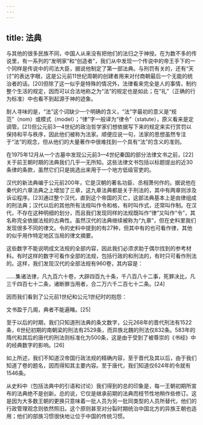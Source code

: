 ```yaml
---
---
---
```

title: 法典
---



与其他的很多民族不同，中国人从来没有把他们的法归之于神授。在为数不多的传说里，有一系列的“发明家”和“创造者”，我们从中发现一个传说中的帝王手下的一个同样是传说中的司法大臣，据说他制定了第一部法典。与刑罚有关的，还有“天讨”的表达字眼，这是公元前11世纪周朝的创建者用来对付商朝最后一个无能的统治者的话。[20]但除了这一似乎是特殊的情况外，法律看来完全是人的事情，制约整个生活的规定，因而可以合法地称之为“法”的规定也是如此；在“礼”（正确的行为标准）中也看不到起源于神的迹象。

耐人寻味的是，“法”这个词缺少一个明确的含义，“法”字最初的意义是“规范”（nom）或模式（model）；“律”字一般译为“律令”（statute），原义看来是定调管。[21]但公元前3—4世纪的政治哲学家们想依据写下来的规定来实行赏罚以保持和平与秩序，因此他们被称为法家。顺便应说一句，法家的思想虽然专注于“法”的观念，但从他们的大量著作中很难找到一个具有“法”的含义的准则。

在1975年12月从一个古墓中发现公元前3—4世纪秦国的部分法律文书之前，[22]关于前王朝时期的法典我们几乎一无所知。这些法律文书包括以标题提出的近30条律的条款，虽然它们只是挑选出来用于一个地方低级官吏的。

汉代的新法典编于公元前200年，它是汉朝的著名功臣、丞相萧何作的。据说他在秦代的六章法典之上增加了三章，这九章法典都是关于刑法的，其中有两章则涉及诉讼程序。[23]通过整个汉代，直到这个帝国的灭亡，这部法典基本上是由律组成的刑法典；汉代以后的其他所有法规叫作令和格，有时叫作式，还常叫作制。在汉代，不存在这种明细的划分，而且我们发现同样的法规既叫作“律”又叫作“令”，其名称完全依据法规的古典性。虽然汉代的法典继续被称为“九章”，但在史料里我们发现很多不同的律文。令的史料中提到的有27种，但其中有的也可看作律，其他的似乎用作特定地区当局的律文摘要。

这些数字不能说明成文法规的全部内容，因此我们必须求助于偶尔找到的参考材料。有时这样的数字可看作全部的法规，包括行政的和刑法的，有时只可看作刑法的。这样，我们发现汉代的全部法规有960卷，其内容是：

……集诸法律，凡九百六十卷，大辟四百九十条，千八百八十二事，死罪决比，凡三千四百七十二条，诸断罪当用者，合二万六千二百七十二条。[24]



因而我们看到了公元前1世纪和公元1世纪时的抱怨：

文书盈于几阁，典者不能遍睹。[25]



至于以后的时期，我们只知道刑法典的条文数字，公元268年的晋代刑法有1522条，6世纪初期的南朝梁的刑法有2529条，而异族北魏的刑法仅832条。583年的隋代和其后的唐代的刑法则标准化为500条，这是由于受到了被尊崇的《书经》中的经典数字的影响。[26]

如上所述，我们不知道汉帝国行政法规的精确内容，至于晋代及其以后，由于我们知道了卷的题名，因而得知其主要内容。至于唐代，我们知道仅624年的令就有1546条。

从史料中（包括法典中的引语和讨论）我们得到的总的印象是，每一王朝初期所宣布的法典绝不是创新。总的说，它仅是继承前期的法典而枝节性地稍作些修订。这是因为大多数王朝的更换只意味着一批人员为另一批同类型的人员所替代，他们的行政管理观念则依然照旧。这个原则甚至对分裂时期统治中国北方的异族王朝也适用；他们的部族习惯很快地让位于中国的传统习惯。